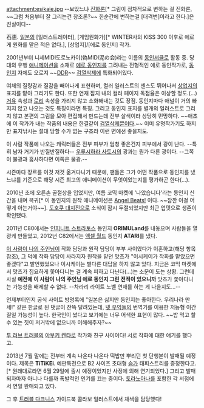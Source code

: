 attachment:esikaie.jpg
--보았느냐 [[진화론]][* 그림이 점차적으로 변하는 걸 진화론, ~~그럼 처음부터 잘 그리는건 창조론?~~ 한순간에 변하는걸 [대격변]이라고 한다.]은 진실이다--

石恵. [[일본]]의 [일러스트레이터], [게임원화가][* WINTER사의 KISS 300 이후로 에로게 원화를 맡은 적은 없다.], [상업지]/[에로 동인지] 작가.

2001년부터 니세MIDI도로노카이(偽MIDI泥の会)라는 이름의 [[동인서클]]로 활동 중. 당대의 유행 [[애니메이션]]을 소재로 [[에로 동인지]]를 그려내는 전형적인 에로 동인작가로, [[동인지]] 자체도 오로지 ~~[[DDR]]~~ [[검열삭제]]에 특화되어있다.

여체의 질량감과 질감을 빼어나게 표현하며, 컬러 일러스트의 센스도 뛰어나서 [[상업지]]의 표지를 맡아 그리기도 한다. 또한 연재 잡지 내의 컬러 페이지 독점율은 이상할 정도.(…) [[거유]] 속성과 [[로리]] 속성을 가리지 않고 소화해내는 것도 장점. 동인지마다 애널이 거의 빠지지 않고 나오는 것도 특징이라면 특징. 그리고 동인지 표지를 별개의 일러스트로 그리지 않고 본편의 그림을 모아 편집해서 만드는데 전부 살색이라 상당히 민망하다. ~~애초에 이 작가가 내는 작품의 내용은 한결같이 [[검열삭제]]뿐이다.~~ 이미 유명작가기도 하지만 표지낚시는 절대 당할 수가 없는 구조라 이런 면에선 좋을지도.

이 사람 작품에 나오는 캐릭터들은 전부 피부가 엄청 좋은건지 피부에서 광이 난다. --특히 남자 거기가 반질반질하다-- [[우루시하라 사토시]]의 광과는 뭔가 다른 광이다. --그쪽이 불광과 흡사하다면 이쪽은 물광.--

시즌마다 장르를 이것 저것 옮겨다니기 때문에, 팬들은 그가 어떤 작품으로 동인지를 냈느냐를 기준으로 해당 시즌 최고의 애니메이션이 무엇이었는지를 평가하곤 한다(...).

2010년 초에 오른손 골절상을 입었지만, 여름 코믹 마켓에 '나았습니다'라는 동인지 신간을 내며 복귀[* 이 동인지의 원작 애니메이션은 [[Angel Beats!]] 이다. ~~잠깐 이걸 어떻게 아는거야~~]. [[도호쿠 대지진]]으로 소식이 잠시 두절되었지만 최근 업뎃으로 생존이 확인됐다.

2011년 C80에서는 [[인피니트 스트라토스]] 동인지 '''ORIMULand'''를 내놓으며 사람들을 열광케 만들었고, 2012년 C82에서는 [[액셀 월드]] 동인지 '''ATARI'''를 냈다.

[[이 사람이 나의 주인님]]이 작화 담당과 원작 담당이 부부 사이였다가 이혼하고(해당 항목 참조), 그 덕에 작화 담당이 사라지자 원작을 맡던 맛츠가 "이시케이가 작화를 맡았으면 좋겠다"고 발언했었으나 이시케이는 별다른 대답을 하지 않고 있다. 지금은 코믹 마켓에서 맛츠가 집요하게 쫓아다니는 걸 계속 피하고 다닌다(...)는 소문이 도는 상황. 그런데 사실 '''예전에 이 사람이 나의 주인님 에로 동인지 그린 전적이 있으니까''' 맛츠가 쫓아다니는 가능성을 배제할 수 없다. --차라리 라이트 노벨 연재를 하는 게 나을지도...--

언제부터인지 공식 사이트 방명록에 "일본은 싫지만 동인지는 좋아한다. 우리나라 만세!" 같은 한글로 된 댓글이 잔뜩 달려있는데, [[넷 우익]]들의 번역기를 이용한 저능형 이간질일 가능성이 높다. 한국인이 썼다고 보기에는 너무 어색한 표현이 많다. ~~밥 먹고 할 수 있는 짓이 저거밖에 없으니까 이해해주자?~~

[[투 러브 트러블]]의 [[야부키 켄타로]] 작가와 친구 사이이다! 서로 작화에 대한 얘기를 했다고.

2013년 7월 말에는 전부터 계속 나온다 나온다 떡밥만 뿌리던 첫 단행본이 발매될 예정이다. 제목은 '''TiTiKEi'''. 예판특전으로 B2 사이즈 초대형 [[슴가]] 태피스트리를 증정한다고.[* 원래대로라면 6월 29일에 출시 예정이었지만 사정에 의해 연기되었다.] 그리고 발매 되자마자 아니나 다를까 폭발적인 인기를 끄는 중이다. [[토라노아나]]를 포함한 각 서점에서 연일 완매되고 있다.

그 후 [[트러블 다크니스]] 가이드북 콜라보 일러스트에서 채색을 담당했다!

